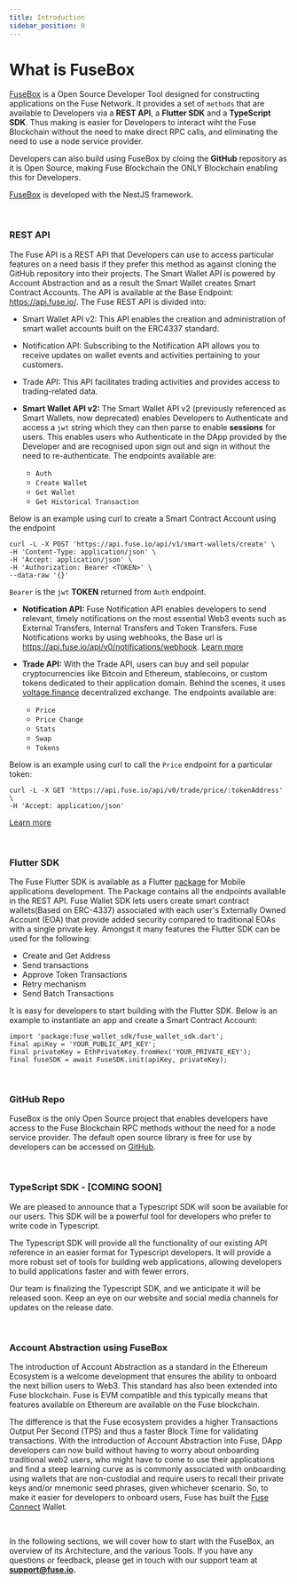 ```yaml
---
title: Introduction
sidebar_position: 0
---
```


# What is FuseBox

[FuseBox]((https://github.com/fuseio/fusebox-backend)) is a Open Source Developer Tool designed for constructing applications on the Fuse Network. It provides a set of `methods` that are available to Developers via a **REST API**, a **Flutter SDK** and a **TypeScript SDK**. Thus making is easier for Developers to interact wiht the Fuse Blockchain without the need to make direct RPC calls, and eliminating the need to use a node service provider.

Developers can also build using FuseBox by cloing the **GitHub** repository as it is Open Source, making Fuse Blockchain the ONLY Blockchain enabling this for Developers.

[FuseBox](https://github.com/fuseio/fusebox-backend) is developed with the NestJS framework.

<p>&nbsp;</p>

### REST API

The Fuse API is a REST API that Developers can use to access particular features on a need basis if they prefer this method as against cloning the GitHub repository into their projects. The Smart Wallet API is powered by Account Abstraction and as a result the Smart Wallet creates Smart Contract Accounts. The API is available at the Base Endpoint: https://api.fuse.io/. The Fuse REST API is divided into:

- Smart Wallet API v2: This API enables the creation and administration of smart wallet accounts built on the ERC4337 standard.
- Notification API: Subscribing to the Notification API allows you to receive updates on wallet events and activities pertaining to your customers.
- Trade API: This API facilitates trading activities and provides access to trading-related data.


- **Smart Wallet API v2:** The Smart Wallet API v2 (previously referenced as Smart Wallets, now deprecated) enables Developers to Authenticate and access a `jwt` string which they can then parse to enable **sessions** for users. This enables users who Authenticate in the DApp provided by the Developer and are recognised upon sign out and sign in without the need to re-authenticate. The endpoints available are:
  - `Auth`
  - `Create Wallet`
  - `Get Wallet`
  - `Get Historical Transaction`

Below is an example using curl to create a Smart Contract Account using the endpoint

```
curl -L -X POST 'https://api.fuse.io/api/v1/smart-wallets/create' \
-H 'Content-Type: application/json' \
-H 'Accept: application/json' \
-H 'Authorization: Bearer <TOKEN>' \
--data-raw '{}'
```

`Bearer` is the `jwt` **TOKEN** returned from `Auth` endpoint.

- **Notification API:** Fuse Notification API enables developers to send relevant, timely notifications on the most essential Web3 events such as External Transfers, Internal Transfers and Token Transfers. Fuse Notifications works by using webhooks, the Base url is https://api.fuse.io/api/v0/notifications/webhook. [Learn more](/docs/notification-api/notifications-api)

- **Trade API:** With the Trade API, users can buy and sell popular cryptocurrencies like Bitcoin and Ethereum, stablecoins, or custom tokens dedicated to their application domain. Behind the scenes, it uses [voltage.finance](https://voltage.finance/) decentralized exchange. The endpoints available are:
  - `Price`
  - `Price Change`
  - `Stats`
  - `Swap`
  - `Tokens`

Below is an example using curl to call the `Price` endpoint for a particular token:

```
curl -L -X GET 'https://api.fuse.io/api/v0/trade/price/:tokenAddress' \
-H 'Accept: application/json'
```

[Learn more](/docs/trade-api/get-latest-price-for-a-token)

<p>&nbsp;</p>

### Flutter SDK

The Fuse Flutter SDK is available as a Flutter [package](https://pub.dev/packages/fuse_wallet_sdk) for Mobile applications development. The Package contains all the endpoints available in the REST API. Fuse Wallet SDK lets users create smart contract wallets(Based on ERC-4337) associated with each user's Externally Owned Account (EOA) that provide added security compared to traditional EOAs with a single private key. Amongst it many features the Flutter SDK can be used for the following:

- Create and Get Address
- Send transactions
- Approve Token Transactions
- Retry mechanism
- Send Batch Transactions

It is easy for developers to start building with the Flutter SDK. Below is an example to instantiate an app and create a Smart Contract Account:

```
import 'package:fuse_wallet_sdk/fuse_wallet_sdk.dart';
final apiKey = 'YOUR_PUBLIC_API_KEY';
final privateKey = EthPrivateKey.fromHex('YOUR_PRIVATE_KEY');
final fuseSDK = await FuseSDK.init(apiKey, privateKey);
```

<p>&nbsp;</p>

### GitHub Repo

FuseBox is the only Open Source project that enables developers have access to the Fuse Blockchain RPC methods without the need for a node service provider. The default open source library is free for use by developers can be accessed on [GitHub](https://github.com/fuseio/fusebox-backend/blob/master/README.md).

<p>&nbsp;</p>

### TypeScript SDK - **[COMING SOON]**

We are pleased to announce that a Typescript SDK will soon be available for our users. This SDK will be a powerful tool for developers who prefer to write code in Typescript.

The Typescript SDK will provide all the functionality of our existing API reference in an easier format for Typescript developers. It will provide a more robust set of tools for building web applications, allowing developers to build applications faster and with fewer errors.

Our team is finalizing the Typescript SDK, and we anticipate it will be released soon. Keep an eye on our website and social media channels for updates on the release date.

<p>&nbsp;</p>

### Account Abstraction using FuseBox

The introduction of Account Abstraction as a standard in the Ethereum Ecosystem is a welcome development that ensures the ability to onboard the next billion users to Web3. This standard has also been extended into Fuse blockchain. Fuse is EVM compatible and this typically means that features available on Ethereum are available on the Fuse blockchain.

The difference is that the Fuse ecosystem provides a higher Transactions Output Per Second (TPS) and thus a faster Block Time for validating transactions. With the introduction of Account Abstraction into Fuse, DApp developers can now build without having to worry about onboarding traditional web2 users, who might have to come to use their applications and find a steep learning curve as is commonly associated with onboarding using wallets that are non-custodial and require users to recall their private keys and/or mnemonic seed phrases, given whichever scenario. So, to make it easier for developers to onboard users, Fuse has built the [Fuse Connect](fuse-connect) Wallet.

<p>&nbsp;</p>

In the following sections, we will cover how to start with the FuseBox, an overview of its Architecture, and the various Tools. If you have any questions or feedback, please get in touch with our support team at [**support@**](mailto:support@chargesmartwallets.com)[**fuse.io**](http://fuse.io)**.**
